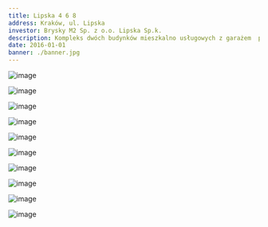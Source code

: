 ```yaml
---
title: Lipska 4 6 8
address: Kraków, ul. Lipska
investor: Brysky M2 Sp. z o.o. Lipska Sp.k.
description: Kompleks dwóch budynków mieszkalno usługowych z garażem  podziemnym w konstrukcji żelbetowej z murowanymi ścianami nośnymi. Budynek biurowy w żelbetowej konstrukcji płytowo – słupowej
date: 2016-01-01
banner: ./banner.jpg
---
```


<Row>
<Col>

![image](./b1.jpg)

</Col>
<Col>

![image](./b2.jpg)

</Col>
</Row>

<Row>
<Col>

![image](./b3.jpg)

</Col>
</Row>

<Row>
<Col>

![image](./b4.jpg)

</Col>
<Col>

![image](./b5.jpg)

</Col>

<Col>

![image](./b6.jpg)

</Col>
</Row>


<Row>
<Col>

![image](./b7.jpg)

</Col>
<Col>

![image](./b8.jpg)

</Col>
<Col>

![image](./b9.jpg)

</Col>
<Col>

![image](./b10.jpg)

</Col>
</Row>